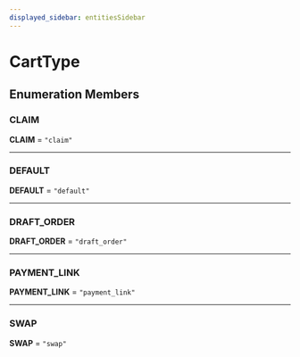 ```yaml
---
displayed_sidebar: entitiesSidebar
---
```



# CartType

## Enumeration Members

### CLAIM

 **CLAIM** = ``"claim"``

___

### DEFAULT

 **DEFAULT** = ``"default"``

___

### DRAFT\_ORDER

 **DRAFT\_ORDER** = ``"draft_order"``

___

### PAYMENT\_LINK

 **PAYMENT\_LINK** = ``"payment_link"``

___

### SWAP

 **SWAP** = ``"swap"``
